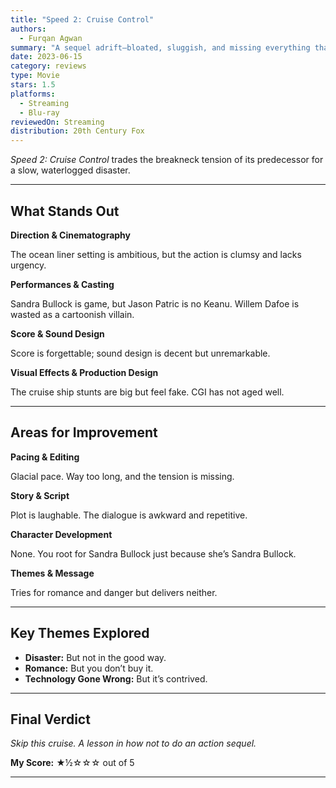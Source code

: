 ```yaml
---
title: "Speed 2: Cruise Control"
authors:
  - Furqan Agwan
summary: "A sequel adrift—bloated, sluggish, and missing everything that made the original a classic."
date: 2023-06-15
category: reviews
type: Movie
stars: 1.5
platforms:
  - Streaming
  - Blu-ray
reviewedOn: Streaming
distribution: 20th Century Fox
---
```


_Speed 2: Cruise Control_ trades the breakneck tension of its predecessor for a slow, waterlogged disaster.

---

## What Stands Out

**Direction & Cinematography**

The ocean liner setting is ambitious, but the action is clumsy and lacks urgency.

**Performances & Casting**

Sandra Bullock is game, but Jason Patric is no Keanu. Willem Dafoe is wasted as a cartoonish villain.

**Score & Sound Design**

Score is forgettable; sound design is decent but unremarkable.

**Visual Effects & Production Design**

The cruise ship stunts are big but feel fake. CGI has not aged well.

---

## Areas for Improvement

**Pacing & Editing**

Glacial pace. Way too long, and the tension is missing.

**Story & Script**

Plot is laughable. The dialogue is awkward and repetitive.

**Character Development**

None. You root for Sandra Bullock just because she’s Sandra Bullock.

**Themes & Message**

Tries for romance and danger but delivers neither.

---

## Key Themes Explored

- **Disaster:** But not in the good way.
- **Romance:** But you don’t buy it.
- **Technology Gone Wrong:** But it’s contrived.

---

## Final Verdict

_Skip this cruise. A lesson in how not to do an action sequel._

**My Score:** ★½☆☆☆ out of 5

---

